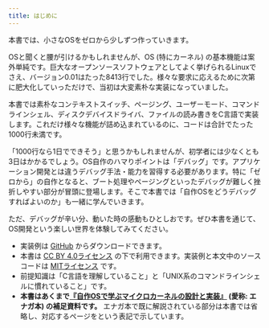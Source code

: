 ```yaml
---
title: はじめに
---
```


本書では、小さなOSをゼロから少しずつ作っていきます。

OSと聞くと腰が引けるかもしれませんが、OS (特にカーネル) の基本機能は案外単純です。巨大なオープンソースソフトウェアとしてよく挙げられるLinuxでさえ、バージョン0.01はたった8413行でした。様々な要求に応えるために次第に肥大化していっただけで、当初は大変素朴な実装になっていました。

本書では素朴なコンテキストスイッチ、ページング、ユーザーモード、コマンドラインシェル、ディスクデバイスドライバ、ファイルの読み書きをC言語で実装します。これだけ様々な機能が詰め込まれているのに、コードは合計でたった1000行未満です。

「1000行なら1日でできそう」と思うかもしれませんが、初学者には少なくとも3日はかかるでしょう。OS自作のハマりポイントは「デバッグ」です。アプリケーション開発とは違うデバッグ手法・能力を習得する必要があります。特に「ゼロから」の自作となると、ブート処理やページングといったデバッグが難しく挫折しやすい部分が冒頭に登場します。そこで本書では「自作OSをどうデバッグすればよいのか」も一緒に学んでいきます。

ただ、デバッグが辛い分、動いた時の感動もひとしおです。ぜひ本書を通じて、OS開発という楽しい世界を体験してみてください。

- 実装例は [GitHub](https://github.com/nuta/operating-system-in-1000-lines) からダウンロードできます。
- 本書は [CC BY 4.0ライセンス](https://creativecommons.jp/faq) の下で利用できます。実装例と本文中のソースコードは [MITライセンス](https://opensource.org/licenses/MIT) です。
- 前提知識は「C言語を理解していること」と「UNIX系のコマンドラインシェルに慣れていること」です。
- **本書はあくまで[『自作OSで学ぶマイクロカーネルの設計と実装』](https://www.shuwasystem.co.jp/book/9784798068718.html) (愛称: エナガ本) の補足資料です。** エナガ本で既に解説されている部分は本書では省略し、対応するページを<EnagaBook chapter="X" />という表記で示しています。